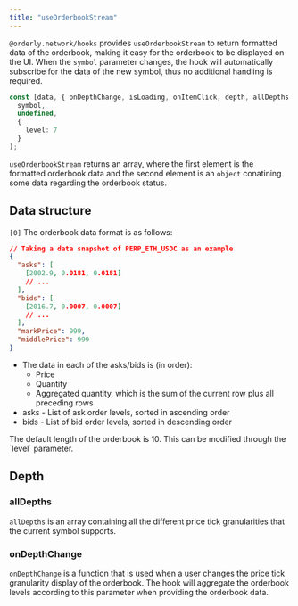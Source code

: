```yaml
---
title: "useOrderbookStream"
---
```


`@orderly.network/hooks` provides `useOrderbookStream` to return formatted data of the orderbook, making it easy for the orderbook to be displayed on the UI. When the `symbol` parameter changes, the hook will automatically subscribe for the data of the new symbol, thus no additional handling is required.

```typescript
const [data, { onDepthChange, isLoading, onItemClick, depth, allDepths }] = useOrderbookStream(
  symbol,
  undefined,
  {
    level: 7
  }
);
```

`useOrderbookStream` returns an array, where the first element is the formatted orderbook data and the second element is an `object` conatining some data regarding the orderbook status.

## Data structure

`[0]` The orderbook data format is as follows:

```json
// Taking a data snapshot of PERP_ETH_USDC as an example
{
  "asks": [
    [2002.9, 0.0181, 0.0181]
    // ...
  ],
  "bids": [
    [2016.7, 0.0007, 0.0007]
    // ...
  ],
  "markPrice": 999,
  "middlePrice": 999
}
```

- The data in each of the asks/bids is (in order):
  - Price
  - Quantity
  - Aggregated quantity, which is the sum of the current row plus all preceding rows
- asks - List of ask order levels, sorted in ascending order
- bids - List of bid order levels, sorted in descending order

<Note>
  The default length of the orderbook is 10. This can be modified through the `level` parameter.
</Note>

## Depth

### allDepths

`allDepths` is an array containing all the different price tick granularities that the current symbol supports.

### onDepthChange

`onDepthChange` is a function that is used when a user changes the price tick granularity display of the orderbook. The hook will aggregate the orderbook levels according to this parameter when providing the orderbook data.
